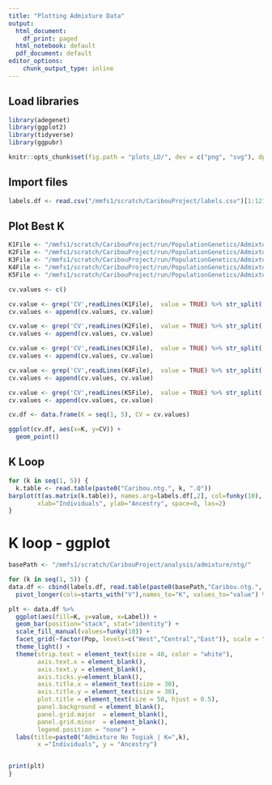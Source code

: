---
title: "Plotting Admixture Data"
output:
  html_document:
    df_print: paged
  html_notebook: default
  pdf_document: default
editor_options: 
    chunk_output_type: inline
---

## Load libraries
```{r}
library(adegenet)
library(ggplot2)
library(tidyverse)
library(ggpubr)

knitr::opts_chunk$set(fig.path = "plots_LD/", dev = c("png", "svg"), dpi=400, cache=T)
```

## Import files
```{r import, cache=T}
labels.df <- read.csv("/mmfs1/scratch/CaribouProject/labels.csv")[1:121,-1]
```

## Plot Best K
```{r best-k, fig.height = 5, fig.width = 20, fig.align = "center", cache=T}

K1File <- "/mmfs1/scratch/CaribouProject/run/PopulationGenetics/Admixture/logs/Admixture.ntg_K-1012434.out"
K2File <- "/mmfs1/scratch/CaribouProject/run/PopulationGenetics/Admixture/logs/Admixture.ntg_K-1012435.out"
K3File <- "/mmfs1/scratch/CaribouProject/run/PopulationGenetics/Admixture/logs/Admixture.ntg_K-1012436.out"
K4File <- "/mmfs1/scratch/CaribouProject/run/PopulationGenetics/Admixture/logs/Admixture.ntg_K-1012437.out"
K5File <- "/mmfs1/scratch/CaribouProject/run/PopulationGenetics/Admixture/logs/Admixture.ntg_K-1012438.out"

cv.values <- c()

cv.value <- grep('CV',readLines(K1File),  value = TRUE) %>% str_split(.,": ", ) %>% last() %>% last()
cv.values <- append(cv.values, cv.value)

cv.value <- grep('CV',readLines(K2File),  value = TRUE) %>% str_split(.,": ", ) %>% last() %>% last()
cv.values <- append(cv.values, cv.value)

cv.value <- grep('CV',readLines(K3File),  value = TRUE) %>% str_split(.,": ", ) %>% last() %>% last()
cv.values <- append(cv.values, cv.value)

cv.value <- grep('CV',readLines(K4File),  value = TRUE) %>% str_split(.,": ", ) %>% last() %>% last()
cv.values <- append(cv.values, cv.value)

cv.value <- grep('CV',readLines(K5File),  value = TRUE) %>% str_split(.,": ", ) %>% last() %>% last()
cv.values <- append(cv.values, cv.value)

cv.df <- data.frame(K = seq(1, 5), CV = cv.values)

ggplot(cv.df, aes(x=K, y=CV)) +
  geom_point()
```

## K Loop
```{r, fig.height = 5, fig.width = 20, fig.align = "center", eval = FALSE}
for (k in seq(1, 5)) {
  k.table <- read.table(paste0("Caribou.ntg.", k, ".Q"))
barplot(t(as.matrix(k.table)), names.arg=labels.df[,2], col=funky(10), main=paste0("Filter 100% | Bootstrap 1000 | K=",k),
        xlab="Individuals", ylab="Ancestry", space=0, las=2)
}

```

# K loop - ggplot
```{r ggplot, fig.height = 10, fig.width = 40, fig.align = "center", cache=T}
basePath <- "/mmfs1/scratch/CaribouProject/analysis/admixture/ntg/"

for (k in seq(1, 5)) {
data.df <- cbind(labels.df, read.table(paste0(basePath,"Caribou.ntg.", k, ".Q"))) %>%  
  pivot_longer(cols=starts_with("V"),names_to="K", values_to="value") %>% group_by(Pop)

plt <- data.df %>%
  ggplot(aes(fill=K, y=value, x=Label)) +
  geom_bar(position="stack", stat="identity") +
  scale_fill_manual(values=funky(10)) +
  facet_grid(~factor(Pop, levels=c("West","Central","East")), scale = "free_x", space = "free_x") +
  theme_light() +
  theme(strip.text = element_text(size = 40, color = "white"),
        axis.text.x = element_blank(),
        axis.text.y = element_blank(),
        axis.ticks.y=element_blank(),
        axis.title.x = element_text(size = 30),
        axis.title.y = element_text(size = 30),
        plot.title = element_text(size = 50, hjust = 0.5),
        panel.background = element_blank(),
        panel.grid.major  = element_blank(),
        panel.grid.minor  = element_blank(),
        legend.position = "none") +
  labs(title=paste0("Admixture No Togiak | K=",k),
        x ="Individuals", y = "Ancestry")


print(plt)
}
```

